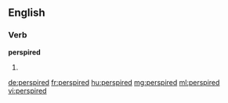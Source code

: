 ==English==

===Verb===
'''perspired'''

# {{past of|perspire}}

[[de:perspired]]
[[fr:perspired]]
[[hu:perspired]]
[[mg:perspired]]
[[ml:perspired]]
[[vi:perspired]]